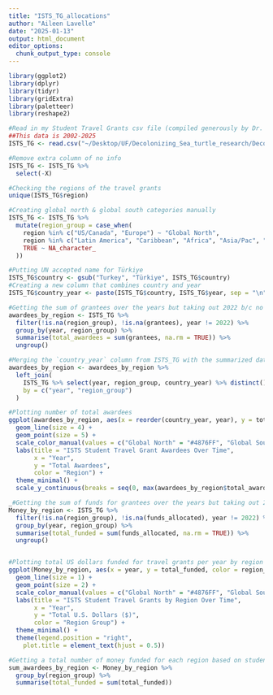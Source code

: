 ```yaml
---
title: "ISTS_TG_allocations"
author: "Aileen Lavelle"
date: "2025-01-13"
output: html_document
editor_options: 
  chunk_output_type: console
---
```


```r
library(ggplot2) 
library(dplyr) 
library(tidyr)
library(gridExtra)
library(paletteer)
library(reshape2)
```

```r
#Read in my Student Travel Grants csv file (compiled generously by Dr. Andrew Maurer & Dr. Alex Gaos)
##This data is 2002-2025
ISTS_TG <- read.csv("~/Desktop/UF/Decolonizing_Sea_turtle_research/Decolonizing_numbers/StudentTravelGrant_allocations.csv")

#Remove extra column of no info
ISTS_TG <- ISTS_TG %>%
  select(-X)

#Checking the regions of the travel grants
unique(ISTS_TG$region)

#Creating global north & global south categories manually
ISTS_TG <- ISTS_TG %>%
  mutate(region_group = case_when(
    region %in% c("US/Canada", "Europe") ~ "Global North",
    region %in% c("Latin America", "Caribbean", "Africa", "Asia/Pac", "Asia/Pac & MidEast", "South Asia", "Asia", "MX/CA America", "SoPacAsia", "Middle East", "So. America","Mx/Central America", "Southeast Asia/Pacific", "Asia/Pacific", "Africa (except North)", "Eng Caribbean", "Middle East/No. Africa", "MX/CA America, Spa Caribbean", "So. Asia", "SE Asia/Pacific", "Oceania/Polynesia", "South America") ~ "Global South",
    TRUE ~ NA_character_  
  ))

#Putting UN accepted name for Türkiye
ISTS_TG$country <- gsub("Turkey", "Türkiye", ISTS_TG$country)
#Creating a new column that combines country and year
ISTS_TG$country_year <- paste(ISTS_TG$country, ISTS_TG$year, sep = "\n")

#Getting the sum of grantees over the years but taking out 2022 b/c no one got any that year
awardees_by_region <- ISTS_TG %>%
  filter(!is.na(region_group), !is.na(grantees), year != 2022) %>%
  group_by(year, region_group) %>%
  summarise(total_awardees = sum(grantees, na.rm = TRUE)) %>%
  ungroup()

#Merging the `country_year` column from ISTS_TG with the summarized data
awardees_by_region <- awardees_by_region %>%
  left_join(
    ISTS_TG %>% select(year, region_group, country_year) %>% distinct(),
    by = c("year", "region_group")
  )

#Plotting number of total awardees
ggplot(awardees_by_region, aes(x = reorder(country_year, year), y = total_awardees, color = region_group, group = region_group)) +
  geom_line(size = 4) + 
  geom_point(size = 5) +
  scale_color_manual(values = c("Global North" = "#4876FF", "Global South" = "#FFB000")) + 
  labs(title = "ISTS Student Travel Grant Awardees Over Time",
       x = "Year", 
       y = "Total Awardees",
       color = "Region") +
  theme_minimal() +
  scale_y_continuous(breaks = seq(0, max(awardees_by_region$total_awardees), by = 30))

_#Getting the sum of funds for grantees over the years but taking out 2022 b/c no one got any that year
Money_by_region <- ISTS_TG %>%
  filter(!is.na(region_group), !is.na(funds_allocated), year != 2022) %>% 
  group_by(year, region_group) %>%
  summarise(total_funded = sum(funds_allocated, na.rm = TRUE)) %>%
  ungroup()


#Plotting total US dollars funded for travel grants per year by region
ggplot(Money_by_region, aes(x = year, y = total_funded, color = region_group, group = region_group)) +
  geom_line(size = 1) + 
  geom_point(size = 2) +
  scale_color_manual(values = c("Global North" = "#4876FF", "Global South" = "#FFB000")) + 
  labs(title = "ISTS Student Travel Grants by Region Over Time",
       x = "Year", 
       y = "Total U.S. Dollars ($)",
       color = "Region Group") +
  theme_minimal() +
  theme(legend.position = "right",
    plot.title = element_text(hjust = 0.5))

#Getting a total number of money funded for each region based on student travel grant numbers
sum_awardees_by_region <- Money_by_region %>%
  group_by(region_group) %>%
  summarise(total_funded = sum(total_funded))
```
